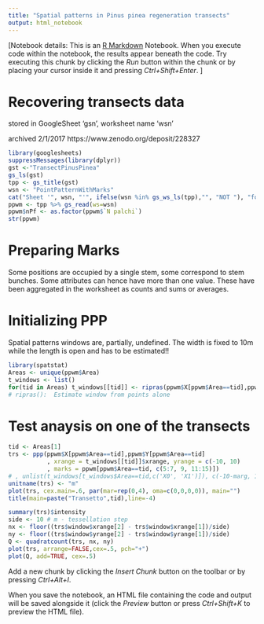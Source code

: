 ```yaml
---
title: "Spatial patterns in Pinus pinea regeneration transects"
output: html_notebook
---
```

[Notebook details:
This is an [R Markdown](http://rmarkdown.rstudio.com) Notebook. When you execute code within the notebook, the results appear beneath the code. 
Try executing this chunk by clicking the *Run* button within the chunk or by placing your cursor inside it and pressing *Ctrl+Shift+Enter*. ]

# Recovering transects data
stored in GoogleSheet   'gsn', worksheet name 'wsn'

archived 2/1/2017	https://www.zenodo.org/deposit/228327	

```r
library(googlesheets)
suppressMessages(library(dplyr))
gst <-"TransectPinusPinea" 
gs_ls(gst)
tpp <- gs_title(gst)
wsn <- "PointPatternWithMarks"
cat("Sheet '", wsn, "'", ifelse(wsn %in% gs_ws_ls(tpp),"", "NOT "), "found.")
ppwm <- tpp %>% gs_read(ws=wsn)
ppwm$nPf <- as.factor(ppwm$`N palchi`)
str(ppwm)
```
# Preparing Marks
Some positions are occupied by a single stem, some correspond to stem bunches. Some attributes  can  hence have more than one value. These have been aggregated in the worksheet as counts and sums or averages.

# Initializing PPP
Spatial patterns windows are, partially, undefined. The width is fixed to 10m while the length is open and has to be estimated!!
```r
library(spatstat)
Areas <- unique(ppwm$Area)
t_windows <- list()
for(tid in Areas) t_windows[[tid]] <- ripras(ppwm$X[ppwm$Area==tid],ppwm$Y[ppwm$Area==tid], shape = "rectangle")
# ripras():  Estimate window from points alone

```

# Test anaysis on one of the transects

```r
tid <- Areas[1]
trs <- ppp(ppwm$X[ppwm$Area==tid],ppwm$Y[ppwm$Area==tid]
           , xrange = t_windows[[tid]]$xrange, yrange = c(-10, 10)
           , marks = ppwm[ppwm$Area==tid, c(5:7, 9, 11:15)])
# , unlist(t_windows[t_windows$Area==tid,c('X0', 'X1')]), c(-10-marg, 10+marg)
unitname(trs) <- "m"
plot(trs, cex.main=.6, par(mar=rep(0,4), oma=c(0,0,0,0)), main="")
title(main=paste("Transetto",tid),line=-4)

summary(trs)$intensity
side <- 10 # m - tessellation step
nx <- floor((trs$window$xrange[2] - trs$window$xrange[1])/side)
ny <- floor((trs$window$yrange[2] - trs$window$yrange[1])/side)
Q <- quadratcount(trs, nx, ny)
plot(trs, arrange=FALSE,cex=.5, pch="+")
plot(Q, add=TRUE, cex=.5)

```


Add a new chunk by clicking the *Insert Chunk* button on the toolbar or by pressing *Ctrl+Alt+I*.

When you save the notebook, an HTML file containing the code and output will be saved alongside it (click the *Preview* button or press *Ctrl+Shift+K* to preview the HTML file).
